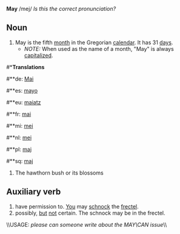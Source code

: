 '''May''' /mej/ ''Is this the correct pronunciation?''

==Noun==

# May is the fifth [[month]] in the Gregorian [[calendar]]. It has 31 [[day]]s.
#* ''NOTE:'' When used as the name of a month, "May" is always [[capitalize]]d.

#*'''Translations'''
#**de: [[Mai]]
#**es: [[mayo]]
#**eu: [[maiatz]]
#**fr: [[mai]]
#**mi: [[mei]]
#**nl: [[mei]]
#**pl: [[maj]]
#**sq: [[maj]]

# The hawthorn bush or its blossoms 

==Auxiliary verb==

# have permission to. [[You]] may [[schnock]] the [[frectel]].
# possibly, [[but]] [[not]] certain. The schnock may be in the frectel.

\\USAGE: ''please can someone write about the MAY\CAN issue''\\
